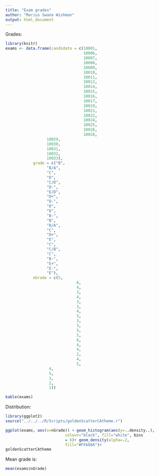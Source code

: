 ```yaml
---
title: "Exam grades"
author: "Marius Swane Wishman"
output: html_document
---
```


Grades:
```r
library(knitr)
exams <- data.frame(candidate = c(10001,
                                  10006,
                                  10007,
                                  10008,
                                  10009,
                                  10010,
                                  10011,
                                  10012,
                                  10014,
                                  10015,
                                  10016,
                                  10017,
                                  10019,
                                  10021,
                                  10022,
                                  10024,
                                  10025,
                                  10026,
                                  10028,
				  10029,
				  10030,
				  10031,
				  10032,
				  10033),
		    grade = c("B",
			      "B/A",
			      "C",
			      "D",
			      "C/D",
			      "D-",
			      "E/D",
			      "D+",
			      "D-",
			      "D",
			      "D",
			      "B-",
			      "B",
			      "B/A",
			      "C",
			      "D+",
			      "E",
			      "C",
			      "C/B",
			      "C",
			      "B-",
			      "E+",
			      "E-",
			      "E"),
		    nGrade = c(5,
                               6,
                               4,
                               3,
                               4,
                               3,
                               3,
                               4,
                               3,
                               3,
                               3,
                               5,
                               5,
                               6,
                               4,
                               4,
                               2,
                               4,
                               5,
			       4,
			       5,
			       3,
			       2,
			       2))

kable(exams)
```

Distribution:

```r

library(ggplot2)
source("../../../R/Scripts/goldenScatterCAtheme.r")

ggplot(exams, aes(x=nGrade)) + geom_histogram(aes(y=..density..),
					      colour="black", fill="white", bins
					      = 6)+ geom_density(alpha=.2,
					      fill="#FF6666")+
goldenScatterCAtheme

```

Mean grade is:

```r

mean(exams$nGrade)

```

	
